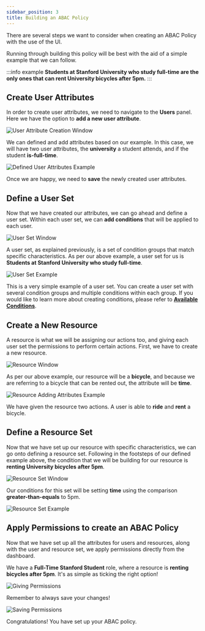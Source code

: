 ```yaml
---
sidebar_position: 3
title: Building an ABAC Policy
---
```


There are several steps we want to consider when creating an ABAC Policy with the use of the UI.

Running through building this policy will be best with the aid of a simple example that we can follow.

:::info example
**Students at Stanford University who study full-time are the only ones that can rent University bicycles after 5pm.**
:::

## Create User Attributes

In order to create user attributes, we need to navigate to the **Users** panel. Here we have the option to **add a new user attribute**.

![User Attribute Creation Window](/img/abac/user-attributes-0.png)

We can defined and add attributes based on our example. In this case, we will have two user attributes, the **university** a student attends, and
if the student **is-full-time**.

![Defined User Attributes Example](/img/abac/user-attributes-2.png)

Once we are happy, we need to **save** the newly created user attributes.

## Define a User Set

Now that we have created our attributes, we can go ahead and define a user set. Within each user set, we can **add conditions** that will be applied
to each user.

![User Set Window](/img/abac/user-set.png)

A user set, as explained previously, is a set of condition groups that match specific characteristics.
As per our above example, a user set for us is **Students at Stanford University who study full-time**.

![User Set Example](/img/abac/user-set-1.png)

This is a very simple example of a user set. You can create a user set with several condition groups and multiple conditions within each group.
If you would like to learn more about creating conditions, please refer to **[Available Conditions](/2.0.0/api/working-with-abac/conditions)**.

## Create a New Resource

A resource is what we will be assigning our actions too, and giving each user set the permissions to perform certain actions.
First, we have to create a new resource.

![Resource Window](/img/abac/resource-0.png)

As per our above example, our resource will be a **bicycle**, and because we are referring to a bicycle that can be rented out,
the attribute will be **time**.

![Resource Adding Attributes Example](/img/abac/resource-1.png)

We have given the resource two actions. A user is able to **ride** and **rent** a bicycle.

## Define a Resource Set

Now that we have set up our resource with specific characteristics, we can go onto defining a resource set.
Following in the footsteps of our defined example above, the condition that we will be building for our resource is
**renting University bicycles after 5pm**.

![Resource Set Window](/img/abac/resource-set-0.png)

Our conditions for this set will be setting **time** using the comparison **greater-than-equals** to 5pm.

![Resource Set Example](/img/abac/resource-set-1.png)

## Apply Permissions to create an ABAC Policy

Now that we have set up all the attributes for users and resources, along with the user and resource set, we apply permissions
directly from the dashboard.

We have a **Full-Time Stanford Student** role, where a resource is **renting bicycles after 5pm**. It's as simple as ticking the right
option!

![Giving Permissions](/img/abac/giving-permissions-0.png)

Remember to always save your changes!

![Saving Permissions](/img/abac/giving-permissions-1.png)

Congratulations! You have set up your ABAC policy.
